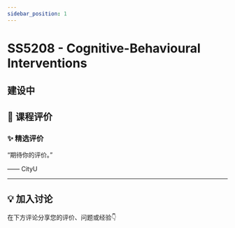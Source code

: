 ```yaml
---
sidebar_position: 1
---
```



# SS5208 - Cognitive-Behavioural Interventions

## 建设中

## **💬 课程评价**

### ✨ **精选评价**
<div className={commentStyles.commentBox}>
    <p className={commentStyles.commentText}>
        “期待你的评价。”
    </p>
    <p className={commentStyles.commentAuthor}>—— CityU</p>
</div>

---

## **💡 加入讨论**

在下方评论分享您的评价、问题或经验👇
<Utterances />
